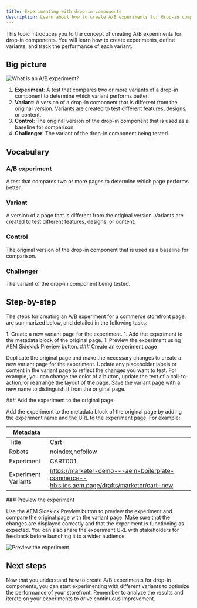```yaml
---
title: Experimenting with drop-in components
description: Learn about how to create A/B experiments for drop-in components.
---
```



This topic introduces you to the concept of creating A/B experiments for drop-in components. You will learn how to create experiments, define variants, and track the performance of each variant.

## Big picture

<Diagram caption="What is an A/B experiment?">![What is an A/B experiment?](@images/placeholder.webp)</Diagram>

<Callouts>

1. **Experiment**: A test that compares two or more variants of a drop-in component to determine which variant performs better.
1. **Variant**: A version of a drop-in component that is different from the original version. Variants are created to test different features, designs, or content.
1. **Control**: The original version of the drop-in component that is used as a baseline for comparison.
1. **Challenger**: The variant of the drop-in component being tested.

</Callouts>

## Vocabulary

<Vocabulary>

### A/B experiment

A test that compares two or more pages to determine which page performs better.

### Variant

A version of a page that is different from the original version. Variants are created to test different features, designs, or content.

### Control

The original version of the drop-in component that is used as a baseline for comparison.

### Challenger

The variant of the drop-in component being tested.

</Vocabulary>

## Step-by-step

The steps for creating an A/B experiment for a commerce storefront page, are summarized below, and detailed in the following tasks:

<Steps>
1. Create a new variant page for the experiment.
1. Add the experiment to the metadata block of the original page.
1. Preview the experiment using AEM Sidekick Preview button.
</Steps>

<Tasks>
<Task>
### Create an experiment page

Duplicate the original page and make the necessary changes to create a new variant page for the experiment. Update any placeholder labels or content in the variant page to reflect the changes you want to test. For example, you can change the color of a button, update the text of a call-to-action, or rearrange the layout of the page. Save the variant page with a new name to distinguish it from the original page.

</Task>

<Task>
### Add the experiment to the original page

Add the experiment to the metadata block of the original page by adding the experiment name and the URL to the experiment page. For example:

| Metadata                      | |
| ------------------------ | -------------------------- |
| Title     | Cart      |
| Robots | noindex,nofollow |
| Experiment | CART001 |
| Experiment Variants | https://marketer-demo---aem-boilerplate-commerce--hlxsites.aem.page/drafts/marketer/cart-new |


</Task>

<Task>
### Preview the experiment

Use the AEM Sidekick Preview button to preview the experiment and compare the original page with the variant page. Make sure that the changes are displayed correctly and that the experiment is functioning as expected. You can also share the experiment URL with stakeholders for feedback before launching it to a wider audience.

<Diagram caption="Preview the experiment">![Preview the experiment](@images/ExperimentOne.png)</Diagram>

</Task>
</Tasks>

## Next steps

Now that you understand how to create A/B experiments for drop-in components, you can start experimenting with different variants to optimize the performance of your storefront. Remember to analyze the results and iterate on your experiments to drive continuous improvement.

